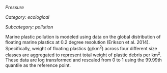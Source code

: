 *Pressure*

*Category: ecological*

*Subcategory: pollution*

Marine plastic pollution is modeled using data on the global distribution of floating marine plastics at 0.2 degree resolution (Erikson et al. 2014). Specifically, weight of floating plastics (g/km^2^) across four different size classes are aggregated to represent total weight of plastic debris per km^2^. These data are log transformed and rescaled from 0 to 1 using the 99.99th quantile as the reference point.